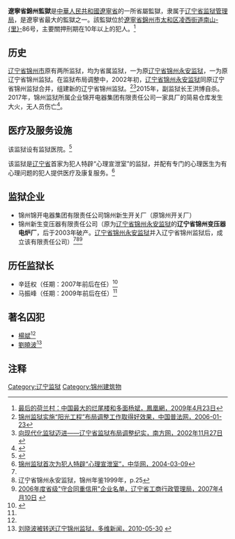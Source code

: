 '''遼寧省錦州監獄'''是[[中華人民共和國|中華人民共和國]][[遼寧省|遼寧省]]的一所省屬監獄，隶属于[[辽宁省监狱管理局|辽宁省监狱管理局]]，是遼寧省最大的監獄之一。該監獄位於[[遼寧省|遼寧省]][[錦州市|錦州市]][[太和区|太和区]][[凌西街道|凌西街道]][[南山里|南山-{里}-]]86号，主要關押刑期在10年以上的犯人。<ref name=helan>[http://finance.ifeng.com/news/industry/20090423/574500.shtml 最后的荷兰村：中国最大的烂尾楼和多面杨斌，鳳凰網，2009年4月23日]</ref>

== 历史 ==

[[辽宁省|辽宁省]][[锦州市|锦州市]]原有两所监狱，均为省属监狱，一为原[[辽宁省锦州永安监狱|辽宁省锦州永安监狱]]，一为原辽宁省锦州监狱。在监狱布局调整中，2002年初，[[辽宁省锦州永安监狱|辽宁省锦州永安监狱]]同原辽宁省锦州监狱合并，组建新的辽宁省锦州监狱。<ref>[http://www.moj.gov.cn/jjjcj/2006-01/23/content_40248.htm 锦州监狱实施“阳光工程”布局调整工作取得好效果，中国普法网，2006-01-23]</ref><ref>[http://www.southcn.com/law/fzxw/200211270175.htm 向现代化监狱迈进——辽宁省监狱布局调整纪实，南方网，2002年11月27日] {{Wayback|url=http://www.southcn.com/law/fzxw/200211270175.htm |date=20110721190957 }}</ref>2015年，副监狱长王洪博自杀。2017年，锦州监狱所属企业锦开电器集团有限责任公司一家具厂的简易仓库发生大火，无人员伤亡<ref>{{cite news |title=实拍：辽宁锦州监狱家具厂起火 罪犯休息日无人员伤亡 |url=https://m.bjnews.com.cn/detail/155151905314221.html}}</ref>。

== 医疗及服务设施 ==
该监狱设有监狱医院。<ref name=minxin>{{Cite web |url=http://www.mxwz.com/meet/view.aspx?ID=297624# |title=【锦州】锦州监狱行风热线反馈，民心网会客厅，2009-10-15 |access-date=2010-10-11 |archive-url=https://web.archive.org/web/20110812044344/http://www.mxwz.com/meet/view.aspx?ID=297624# |archive-date=2011-08-12 |dead-url=yes }}</ref>

该监狱是[[辽宁省|辽宁省]]首家为犯人特辟“心理宣泄室”的监狱，并配有专门的心理医生为有心理问题的犯人提供医疗及康复服务。<ref>[http://news.china.com/zh_cn/domestic/945/20040309/11640170.html 锦州监狱首次为犯人特辟“心理宣泄室”，中华网，2004-03-09]</ref>

== 监狱企业 ==
* 锦州锦开电器集团有限责任公司锦州新生开关厂（原锦州开关厂）
* 锦州新生变压器有限责任公司（原为[[辽宁省锦州永安监狱|辽宁省锦州永安监狱]]的'''辽宁省锦州变压器电炉厂'''，后于2003年破产。[[辽宁省锦州永安监狱|辽宁省锦州永安监狱]]并入辽宁省锦州监狱后，成立该有限责任公司）<ref name=xin/><ref>辽宁省锦州永安监狱，锦州年鉴1999年，p.25</ref><ref>[http://www.lngs.gov.cn/JZ_sub3_BaseInfo.aspx?SEQ=12000000000000827 2006年度省级"守合同重信用"企业名单，辽宁省工商行政管理局，2007年4月10日] {{webarchive|url=https://web.archive.org/web/20101202141150/http://www.lngs.gov.cn/JZ_sub3_BaseInfo.aspx?SEQ=12000000000000827 |date=2010年12月2日 }}</ref>

== 历任监狱长 ==
* 辛廷权（任期：2007年前后在任）<ref name=xin>{{Cite web |url=http://www.mxwz.com/talk/view.aspx?ID=31998# |title=（回音壁）锦州监狱监狱长辛廷权走进《行风热线》直播间，民心网，2007-7-25 |access-date=2010-10-11 |archive-url=https://web.archive.org/web/20110812044348/http://www.mxwz.com/talk/view.aspx?ID=31998# |archive-date=2011-08-12 |dead-url=yes }}</ref>
* 马振峰（任期：2009年前后在任）<ref name=minxin/>

== 著名囚犯 ==
* [[杨斌_(商人)|楊斌]]<ref name=helan/>
* [[劉曉波|劉曉波]]<ref>[http://politics.dwnews.com/news/2010-05-30/56030084.html 刘晓波被转送辽宁锦州监狱，多维新闻，2010-05-30] {{webarchive|url=https://web.archive.org/web/20100805063533/http://politics.dwnews.com/news/2010-05-30/56030084.html |date=2010-08-05 }}</ref>

== 注释 ==
{{reflist}} 

[[Category:辽宁监狱|Category:辽宁监狱]]
[[Category:锦州建筑物|Category:锦州建筑物]]